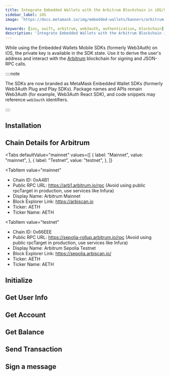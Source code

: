 ```yaml
---
title: Integrate Embedded Wallets with the Arbitrum Blockchain in iOS/Swift Applications
sidebar_label: iOS
image: 'https://docs.metamask.io/img/embedded-wallets/banners/arbitrum.png'

keywords: [ios, swift, arbitrum, web3auth, authentication, blockchain]
description: 'Integrate Embedded Wallets with the Arbitrum Blockchain in iOS/Swift Applications | Embedded Wallets'
---
```



<SEO
  title="Integrate Embedded Wallets with the Arbitrum Blockchain in iOS/Swift Applications"
  description="Integrate Embedded Wallets with the Arbitrum Blockchain in iOS/Swift Applications | Embedded Wallets"
  image="https://docs.metamask.io/img/embedded-wallets/banners/arbitrum.png"
  slug="/embedded-wallets/connect-blockchain/evm/arbitrum/ios"
/>

While using the Embedded Wallets Mobile SDKs (formerly Web3Auth) on iOS, the private key is available in the SDK state. Use it to derive the user's address and interact with the [Arbitrum](https://arbitrum.io/) blockchain for signing and JSON-RPC calls.

::::note

The SDKs are now branded as MetaMask Embedded Wallet SDKs (formerly Web3Auth Plug and Play SDKs). Package names and APIs remain Web3Auth (for example, Web3Auth React SDK), and code snippets may reference `web3auth` identifiers.

::::

## Installation

<InstallationSnippet />

## Chain Details for Arbitrum

<Tabs
 defaultValue="mainnet"
  values={[
    { label: "Mainnet", value: "mainnet", },
    { label: "Testnet", value: "testnet", },
  ]}
>
<TabItem
  value="mainnet"
>

- Chain ID: 0xA4B1
- Public RPC URL: https://arb1.arbitrum.io/rpc (Avoid using public rpcTarget in production, use services like Infura)
- Display Name: Arbitrum Mainnet
- Block Explorer Link: https://arbiscan.io
- Ticker: AETH
- Ticker Name: AETH

</TabItem>

<TabItem
  value="testnet"
>

- Chain ID: 0x66EEE
- Public RPC URL: https://sepolia-rollup.arbitrum.io/rpc (Avoid using public rpcTarget in production, use services like Infura)
- Display Name: Arbitrum Sepolia Testnet
- Block Explorer Link: https://sepolia.arbiscan.io/
- Ticker: AETH
- Ticker Name: AETH

</TabItem>
</Tabs>

## Initialize

<InitialisationSnippet />

## Get User Info

<UserInfoSnippet />

## Get Account

<GetAccountSnippet />

## Get Balance

<GetBalanceSnippet />

## Send Transaction

<SendTransactionSnippet />

## Sign a message

<SignMessageSnippet />
